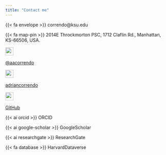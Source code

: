 ```yaml
---
title: "Contact me"
---
```


{{< fa envelope >}} correndo@ksu.edu

{{< fa map-pin >}} 2014E Throckmorton PSC, 1712 Claflin Rd., Manhattan, KS-66506, USA.

![](assets/images/twitter-brands.svg){width="25"}

[\@aacorrendo](https://twitter.com/aacorrendo)

![](assets/images/linkedin-brands.svg){width="25" height="25"}

[adriancorrendo](https://linkedin.com/in/adriancorrendo)

![](assets/images/github-brands.svg){width="25" height="25"}

[GitHub](https://github.com/adriancorrendo)

{{< ai orcid >}} ORCID

{{< ai google-scholar >}} GoogleScholar

{{< ai researchgate >}} ResearchGate

{{< fa database >}} HarvardDataverse
